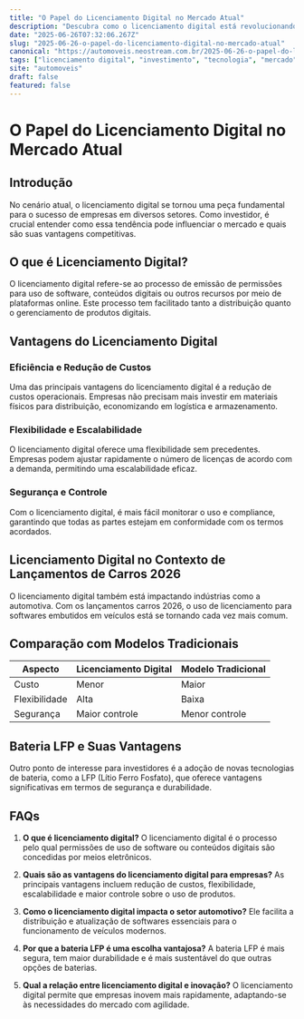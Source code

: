 ```yaml
---
title: "O Papel do Licenciamento Digital no Mercado Atual"
description: "Descubra como o licenciamento digital está revolucionando o mercado e quais são suas vantagens para investidores e empresas."
date: "2025-06-26T07:32:06.267Z"
slug: "2025-06-26-o-papel-do-licenciamento-digital-no-mercado-atual"
canonical: "https://automoveis.neostream.com.br/2025-06-26-o-papel-do-licenciamento-digital-no-mercado-atual"
tags: ["licenciamento digital", "investimento", "tecnologia", "mercado", "inovação"]
site: "automoveis"
draft: false
featured: false
---
```


# O Papel do Licenciamento Digital no Mercado Atual

## Introdução

No cenário atual, o licenciamento digital se tornou uma peça fundamental para o sucesso de empresas em diversos setores. Como investidor, é crucial entender como essa tendência pode influenciar o mercado e quais são suas vantagens competitivas.

## O que é Licenciamento Digital?

O licenciamento digital refere-se ao processo de emissão de permissões para uso de software, conteúdos digitais ou outros recursos por meio de plataformas online. Este processo tem facilitado tanto a distribuição quanto o gerenciamento de produtos digitais.

## Vantagens do Licenciamento Digital

### Eficiência e Redução de Custos

Uma das principais vantagens do licenciamento digital é a redução de custos operacionais. Empresas não precisam mais investir em materiais físicos para distribuição, economizando em logística e armazenamento.

### Flexibilidade e Escalabilidade

O licenciamento digital oferece uma flexibilidade sem precedentes. Empresas podem ajustar rapidamente o número de licenças de acordo com a demanda, permitindo uma escalabilidade eficaz.

### Segurança e Controle

Com o licenciamento digital, é mais fácil monitorar o uso e compliance, garantindo que todas as partes estejam em conformidade com os termos acordados.

## Licenciamento Digital no Contexto de Lançamentos de Carros 2026

O licenciamento digital também está impactando indústrias como a automotiva. Com os lançamentos carros 2026, o uso de licenciamento para softwares embutidos em veículos está se tornando cada vez mais comum.

## Comparação com Modelos Tradicionais

| Aspecto             | Licenciamento Digital | Modelo Tradicional |
|---------------------|-----------------------|--------------------|
| Custo               | Menor                 | Maior              |
| Flexibilidade       | Alta                  | Baixa              |
| Segurança           | Maior controle        | Menor controle     |

## Bateria LFP e Suas Vantagens

Outro ponto de interesse para investidores é a adoção de novas tecnologias de bateria, como a LFP (Lítio Ferro Fosfato), que oferece vantagens significativas em termos de segurança e durabilidade.

## FAQs

1. **O que é licenciamento digital?**
   O licenciamento digital é o processo pelo qual permissões de uso de software ou conteúdos digitais são concedidas por meios eletrônicos.

2. **Quais são as vantagens do licenciamento digital para empresas?**
   As principais vantagens incluem redução de custos, flexibilidade, escalabilidade e maior controle sobre o uso de produtos.

3. **Como o licenciamento digital impacta o setor automotivo?**
   Ele facilita a distribuição e atualização de softwares essenciais para o funcionamento de veículos modernos.

4. **Por que a bateria LFP é uma escolha vantajosa?**
   A bateria LFP é mais segura, tem maior durabilidade e é mais sustentável do que outras opções de baterias.

5. **Qual a relação entre licenciamento digital e inovação?**
   O licenciamento digital permite que empresas inovem mais rapidamente, adaptando-se às necessidades do mercado com agilidade.
